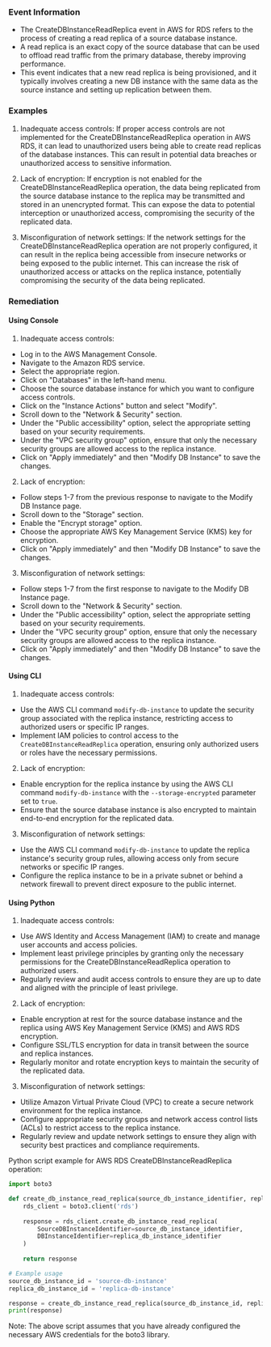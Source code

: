 
### Event Information

- The CreateDBInstanceReadReplica event in AWS for RDS refers to the process of creating a read replica of a source database instance.
- A read replica is an exact copy of the source database that can be used to offload read traffic from the primary database, thereby improving performance.
- This event indicates that a new read replica is being provisioned, and it typically involves creating a new DB instance with the same data as the source instance and setting up replication between them.


### Examples

1. Inadequate access controls: If proper access controls are not implemented for the CreateDBInstanceReadReplica operation in AWS RDS, it can lead to unauthorized users being able to create read replicas of the database instances. This can result in potential data breaches or unauthorized access to sensitive information.

2. Lack of encryption: If encryption is not enabled for the CreateDBInstanceReadReplica operation, the data being replicated from the source database instance to the replica may be transmitted and stored in an unencrypted format. This can expose the data to potential interception or unauthorized access, compromising the security of the replicated data.

3. Misconfiguration of network settings: If the network settings for the CreateDBInstanceReadReplica operation are not properly configured, it can result in the replica being accessible from insecure networks or being exposed to the public internet. This can increase the risk of unauthorized access or attacks on the replica instance, potentially compromising the security of the data being replicated.

### Remediation

#### Using Console

1. Inadequate access controls:
- Log in to the AWS Management Console.
- Navigate to the Amazon RDS service.
- Select the appropriate region.
- Click on "Databases" in the left-hand menu.
- Choose the source database instance for which you want to configure access controls.
- Click on the "Instance Actions" button and select "Modify".
- Scroll down to the "Network & Security" section.
- Under the "Public accessibility" option, select the appropriate setting based on your security requirements.
- Under the "VPC security group" option, ensure that only the necessary security groups are allowed access to the replica instance.
- Click on "Apply immediately" and then "Modify DB Instance" to save the changes.

2. Lack of encryption:
- Follow steps 1-7 from the previous response to navigate to the Modify DB Instance page.
- Scroll down to the "Storage" section.
- Enable the "Encrypt storage" option.
- Choose the appropriate AWS Key Management Service (KMS) key for encryption.
- Click on "Apply immediately" and then "Modify DB Instance" to save the changes.

3. Misconfiguration of network settings:
- Follow steps 1-7 from the first response to navigate to the Modify DB Instance page.
- Scroll down to the "Network & Security" section.
- Under the "Public accessibility" option, select the appropriate setting based on your security requirements.
- Under the "VPC security group" option, ensure that only the necessary security groups are allowed access to the replica instance.
- Click on "Apply immediately" and then "Modify DB Instance" to save the changes.

#### Using CLI

1. Inadequate access controls:
- Use the AWS CLI command `modify-db-instance` to update the security group associated with the replica instance, restricting access to authorized users or specific IP ranges.
- Implement IAM policies to control access to the `CreateDBInstanceReadReplica` operation, ensuring only authorized users or roles have the necessary permissions.

2. Lack of encryption:
- Enable encryption for the replica instance by using the AWS CLI command `modify-db-instance` with the `--storage-encrypted` parameter set to `true`.
- Ensure that the source database instance is also encrypted to maintain end-to-end encryption for the replicated data.

3. Misconfiguration of network settings:
- Use the AWS CLI command `modify-db-instance` to update the replica instance's security group rules, allowing access only from secure networks or specific IP ranges.
- Configure the replica instance to be in a private subnet or behind a network firewall to prevent direct exposure to the public internet.

#### Using Python

1. Inadequate access controls:
- Use AWS Identity and Access Management (IAM) to create and manage user accounts and access policies.
- Implement least privilege principles by granting only the necessary permissions for the CreateDBInstanceReadReplica operation to authorized users.
- Regularly review and audit access controls to ensure they are up to date and aligned with the principle of least privilege.

2. Lack of encryption:
- Enable encryption at rest for the source database instance and the replica using AWS Key Management Service (KMS) and AWS RDS encryption.
- Configure SSL/TLS encryption for data in transit between the source and replica instances.
- Regularly monitor and rotate encryption keys to maintain the security of the replicated data.

3. Misconfiguration of network settings:
- Utilize Amazon Virtual Private Cloud (VPC) to create a secure network environment for the replica instance.
- Configure appropriate security groups and network access control lists (ACLs) to restrict access to the replica instance.
- Regularly review and update network settings to ensure they align with security best practices and compliance requirements.

Python script example for AWS RDS CreateDBInstanceReadReplica operation:

```python
import boto3

def create_db_instance_read_replica(source_db_instance_identifier, replica_db_instance_identifier):
    rds_client = boto3.client('rds')
    
    response = rds_client.create_db_instance_read_replica(
        SourceDBInstanceIdentifier=source_db_instance_identifier,
        DBInstanceIdentifier=replica_db_instance_identifier
    )
    
    return response

# Example usage
source_db_instance_id = 'source-db-instance'
replica_db_instance_id = 'replica-db-instance'

response = create_db_instance_read_replica(source_db_instance_id, replica_db_instance_id)
print(response)
```

Note: The above script assumes that you have already configured the necessary AWS credentials for the boto3 library.

